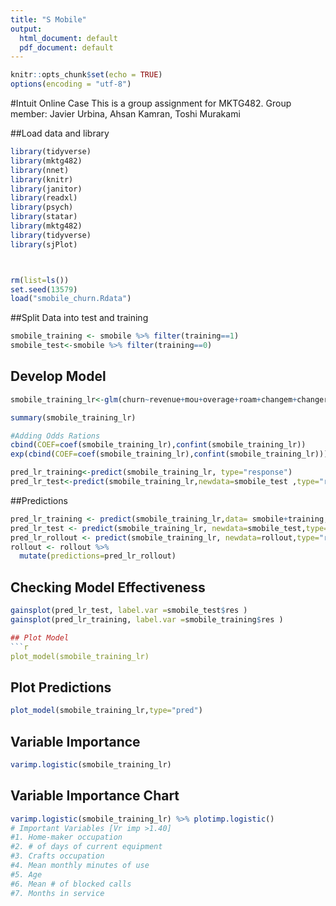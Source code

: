 ---
title: "S Mobile"
output:
  html_document: default
  pdf_document: default
---

```{r setup, include=FALSE}
knitr::opts_chunk$set(echo = TRUE)
options(encoding = "utf-8")

```

#Intuit Online Case
 This is a group assignment for MKTG482. 
 Group member: Javier Urbina, Ahsan Kamran, Toshi Murakami
 
##Load data and library
```{r}

library(tidyverse)
library(mktg482)
library(nnet)
library(knitr)
library(janitor)
library(readxl)
library(psych)
library(statar)
library(mktg482)
library(tidyverse)
library(sjPlot)



rm(list=ls())
set.seed(13579)
load("smobile_churn.Rdata")
```


##Split Data into test and training

```{r}
smobile_training <- smobile %>% filter(training==1)
smobile_test<-smobile %>% filter(training==0)
```

## Develop Model

```{r}
smobile_training_lr<-glm(churn~revenue+mou+overage+roam+changem+changer+dropvce+blckvce+unansvce+custcare+threeway+months+uniqsubs+phones+eqpdays+age+children+creditaa+refurb+occprof+occcler+occcrft+occstud+occhmkr+occret+occself+travel+retcalls+refer+incmiss+income+mcycle,family=binomial, data=smobile_training)

summary(smobile_training_lr)

#Adding Odds Rations
cbind(COEF=coef(smobile_training_lr),confint(smobile_training_lr))
exp(cbind(COEF=coef(smobile_training_lr),confint(smobile_training_lr)))

pred_lr_training<-predict(smobile_training_lr, type="response")
pred_lr_test<-predict(smobile_training_lr,newdata=smobile_test ,type="response")
```

##Predictions
```{r}
pred_lr_training <- predict(smobile_training_lr,data= smobile+training, type="response")
pred_lr_test <- predict(smobile_training_lr, newdata=smobile_test,type="response")
pred_lr_rollout <- predict(smobile_training_lr, newdata=rollout,type="response")
rollout <- rollout %>% 
  mutate(predictions=pred_lr_rollout)

```

## Checking Model Effectiveness
```{r}
gainsplot(pred_lr_test, label.var =smobile_test$res )
gainsplot(pred_lr_training, label.var =smobile_training$res )

## Plot Model
```{r}
plot_model(smobile_training_lr)
```
## Plot Predictions
```{r}
plot_model(smobile_training_lr,type="pred")
```

## Variable Importance
```{r}
varimp.logistic(smobile_training_lr)
```
## Variable Importance Chart
```{r}
varimp.logistic(smobile_training_lr) %>% plotimp.logistic()
# Important Variables [Vr imp >1.40] 
#1. Home-maker occupation 
#2. # of days of current equipment
#3. Crafts occupation
#4. Mean monthly minutes of use
#5. Age
#6. Mean # of blocked calls
#7. Months in service
```
